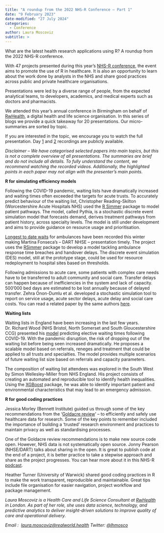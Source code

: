```yaml
---
title: "A roundup from the 2022 NHS-R Conference – Part 1"
date: "9 February 2023"
date-modified: "27 July 2024"
categories:
  - Conference
author: Laura Moscoviz
subtitle: >
---
```


What are the latest health research applications using R? A roundup from the 2022 NHS-R conference.

With 47 projects presented during this year's [NHS-R conference](https://nhsrcommunity.com/), the event aims to promote the use of R in healthcare. It is also an opportunity to learn about the work done by analysts in the NHS and share good practices across public and private healthcare organisations.

Presentations were led by a diverse range of people, from the expected analytical teams, to developers, academics, and medical experts such as doctors and pharmacists.

We attended this year's annual conference in Birmingham on behalf of [RwHealth](https://realworld.health/healthcare/), a digital health and life science organisation. In this series of blogs we provide a quick takeaway for 20 presentations. Our micro-summaries are sorted by topic.

If you are interested in the topic, we encourage you to watch the full presentation. Day [1](https://www.youtube.com/watch?v=RfiuBGD5IeU) and [2](https://www.youtube.com/watch?v=GS8CThaMZXM) recordings are publicly available.

*Disclaimer – We have categorised selected papers into main topics, but this is not a complete overview of all presentations. The summaries are brief and do not include all details. To fully understand the content, we recommend watching the recorded videos. Additionally, the highlighted points in each paper may not align with the presenter's main points.*

**R for simulating efficiency models**

Following the COVID-19 pandemic, waiting lists have dramatically increased and waiting times often exceeded the targets for acute trusts. To accurately predict behaviour of the waiting list, Christopher Reading-Skilton (Worcestershire Acute Hospitals NHS) used the [R Simmer](https://r-simmer.org/) package to model patient pathways. The model, called Pythia, is a stochastic discrete event simulation model that forecasts demand, derives treatment pathways from patient history, across specialty levels. The model is still under development and aims to provide guidance on resource usage and prioritisation.

[Longest to date waits](https://www.bbc.co.uk/news/health-64254249) for ambulances have been recorded this winter making Martina Fonseca's – DART NHSE – presentation timely. The project uses the [RSimmer](https://r-simmer.org/) package to develop a model tackling ambulance response time breaches and handover delays. The discrete event simulation (DES) model, still at the prototype stage, could be used for resource redeployment to hospital sites based on thresholds.

Following admissions to acute care, some patients with complex care needs have to be transferred to adult community and social care. Transfer delays can happen because of inefficiencies in the system and lack of capacity. 500'000 bed days are estimated to be lost annually because of delayed transfer. Zehra Onon-Dumlu et al. developed a stochastic simulation tool to report on service usage, acute sector delays, acute delay and social care costs. You can read a related paper by the same authors [here](https://journals.plos.org/plosone/article?id=10.1371/journal.pone.0268837).

**Waiting lists**

Waiting lists in England have been increasing in the last few years. Dr. Richard Wood (NHS Bristol, North Somerset and South Gloucestershire CCG) presented his [model](https://www.tandfonline.com/doi/abs/10.1080/17477778.2020.1764876?journalCode=tjsm20) predicting elective waiting times following COVID-19. With the pandemic disruption, the risk of dropping out of the waiting list before being seen increased dramatically. He proposes a scalable model based on referrals, reneges and treatment that could be applied to all trusts and specialties. The model provides multiple scenarios of future waiting list size based on referrals and capacity parameters.

The composition of waiting list attendees was explored in the South West by Simon Wellesley-Miller from NHS England. His project consists of creating an automated and reproducible tool to identify health inequalities. Using the [XGBoost](https://cran.r-project.org/web/packages/xgboost/index.html) package, he was able to identify important patient and environmental characteristics that may lead to an emergency admission.

**R for good coding practices**

Jessica Morley (Bennett Institute) guided us through some of the key recommendations from the ‘[Goldacre review](https://www.goldacrereview.org/)' – to efficiently and safely use healthcare data for research. Some of the key points to remember included the importance of building a ‘trusted' research environment and practices to maintain privacy as well as standardising processes.

One of the Goldacre review recommendations is to make new source code open. However, NHS data is not systematically open source. Jonny Pearson (NHSE/DART) talks about sharing in the open. It is great to publish code at the end of a project, it is better practice to take a stepwise approach and share as the project progresses. You can hear more about it in this NHS-R [podcast](https://podcasts.apple.com/gb/podcast/goldacre-review/id1583060756?i=1000585692493).

Heather Turner (University of Warwick) shared good coding practices in R to make the work transparent, reproducible and maintainable. Great tips include file organisation for easier navigation, project workflow and package management.

*Laura Moscoviz is a Health Care and Life Science Consultant at [RwHealth](https://realworld.health/) in London. As part of her role, she uses data science, technology, and predictive analytics to deliver insight-driven solutions to improve quality of care and operational delivery.*

*Email :  [laura.moscoviz\@realworld.health](mailto:laura.moscoviz@realworld.health) Twitter: [\@lhmosco](https://twitter.com/lhmosco)*
